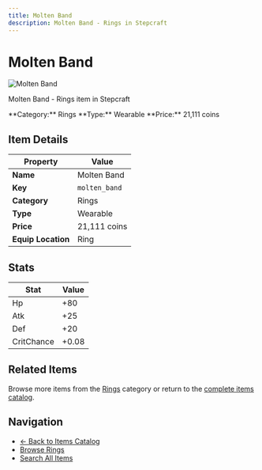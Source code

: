 ```yaml
---
title: Molten Band
description: Molten Band - Rings in Stepcraft
---
```


# Molten Band

<div className="flex items-start gap-6 mb-8">
  <div className="flex-shrink-0">
    <img src="/assets/resources/trinketry/rings/molten_band.png" alt="Molten Band" className="w-24 h-24 border rounded-lg" />
  </div>
  <div className="flex-1">
    <div className="space-y-2">
      <p className="text-lg text-muted-foreground">Molten Band - Rings item in Stepcraft</p>
      <div className="flex flex-wrap gap-4 text-sm">
        <span className="px-2 py-1 bg-blue-100 dark:bg-blue-900 rounded-md">
          **Category:** Rings
        </span>
        <span className="px-2 py-1 bg-green-100 dark:bg-green-900 rounded-md">
          **Type:** Wearable
        </span>
        <span className="px-2 py-1 bg-yellow-100 dark:bg-yellow-900 rounded-md">
          **Price:** 21,111 coins
        </span>
      </div>
    </div>
  </div>
</div>

## Item Details

| Property | Value |
|----------|-------|
| **Name** | Molten Band |
| **Key** | `molten_band` |
| **Category** | Rings |
| **Type** | Wearable |
| **Price** | 21,111 coins |
| **Equip Location** | Ring |



## Stats

| Stat | Value |
|------|-------|
| Hp | +80 |
| Atk | +25 |
| Def | +20 |
| CritChance | +0.08 |


## Related Items

Browse more items from the [Rings](/docs/items#rings) category or return to the [complete items catalog](/docs/items).

## Navigation

- [← Back to Items Catalog](/docs/items)
- [Browse Rings](/docs/items#rings)
- [Search All Items](/search)
